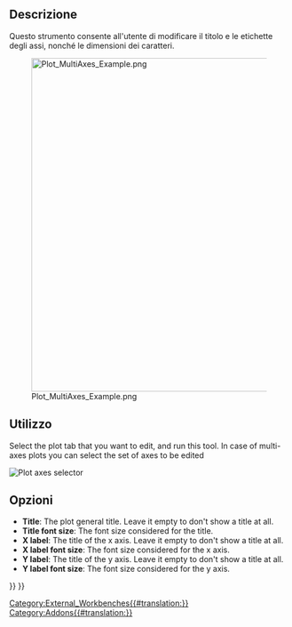 <languages/>

{{Docnav/it
|[[Plot_Legend/it|Legenda]]
|[[Plot_Positions/it|Posizioni]]
|[[Plot_Workbench/it|Plot]]
|IconL=Plot_Legend.svg
|IconR=Plot_Positions.svg
|IconC=Workbench_Plot.svg
}}

<div class="mw-translate-fuzzy">
{{GuiCommand/it|Name=Plot Labels|Name/it=Etichette|MenuLocation=Plot → Imposta etichette‏‎||Workbenches=[[Plot_Workbench/it|Plot]]|Shortcut=|SeeAlso=}}
</div>

<span id="Description"></span>
==Descrizione==

Questo strumento consente all'utente di modificare il titolo e le etichette degli assi, nonché le dimensioni dei caratteri.

[[Image:Plot_MultiAxes_Example.png|600px]]

<span id="Usage"></span>
==Utilizzo==

Select the plot tab that you want to edit, and run this tool. In case of multi-axes plots you can select the set of axes to be edited

[[File:Plot Axes Active.png|Plot axes selector]]
{{Caption|Selector for the set of axes to de edited}}

<span id="Options"></span>
==Opzioni==

* '''Title''': The plot general title. Leave it empty to don't show a title at all.
* '''Title font size''': The font size considered for the title.
* '''X label''': The title of the x axis. Leave it empty to don't show a title at all.
* '''X label font size''': The font size considered for the x axis.
* '''Y label''': The title of the y axis. Leave it empty to don't show a title at all.
* '''Y label font size''': The font size considered for the y axis.


{{Docnav/it
|[[Plot_Legend/it|Legenda]]
|[[Plot_Positions/it|Posizioni]]
|[[Plot_Workbench/it|Plot]]
|IconL=Plot_Legend.svg
|IconR=Plot_Positions.svg
|IconC=Workbench_Plot.svg
}}

{{Plot_Tools_navi{{#translation:}}}}
{{Userdocnavi{{#translation:}}}}
[[Category:External_Workbenches{{#translation:}}]]
[[Category:Addons{{#translation:}}]]